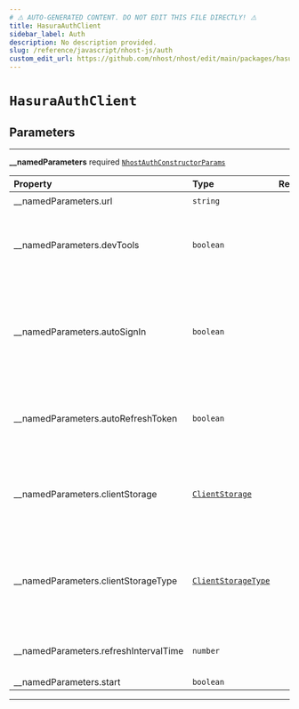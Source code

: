 ```yaml
---
# ⚠️ AUTO-GENERATED CONTENT. DO NOT EDIT THIS FILE DIRECTLY! ⚠️
title: HasuraAuthClient
sidebar_label: Auth
description: No description provided.
slug: /reference/javascript/nhost-js/auth
custom_edit_url: https://github.com/nhost/nhost/edit/main/packages/hasura-auth-js/src/hasura-auth-client.ts#L71
---
```


# `HasuraAuthClient`

## Parameters

---

**<span className="parameter-name">\_\_namedParameters</span>** <span className="optional-status">required</span> [`NhostAuthConstructorParams`](/reference/docgen/javascript/nhost-js/types/nhost-auth-constructor-params)

| Property                                                                                                            | Type                                                                                   | Required | Notes                                                                                                             |
| :------------------------------------------------------------------------------------------------------------------ | :------------------------------------------------------------------------------------- | :------: | :---------------------------------------------------------------------------------------------------------------- |
| <span className="parameter-name"><span className="light-grey">\_\_namedParameters.</span>url</span>                 | <code>string</code>                                                                    |    ✔️    |                                                                                                                   |
| <span className="parameter-name"><span className="light-grey">\_\_namedParameters.</span>devTools</span>            | <code>boolean</code>                                                                   |          | Activate devTools e.g. the ability to connect to the xstate inspector                                             |
| <span className="parameter-name"><span className="light-grey">\_\_namedParameters.</span>autoSignIn</span>          | <code>boolean</code>                                                                   |          | When set to true, will parse the url on startup to check if it contains a refresh token to start the session with |
| <span className="parameter-name"><span className="light-grey">\_\_namedParameters.</span>autoRefreshToken</span>    | <code>boolean</code>                                                                   |          | When set to true, will automatically refresh token before it expires                                              |
| <span className="parameter-name"><span className="light-grey">\_\_namedParameters.</span>clientStorage</span>       | [`ClientStorage`](/reference/docgen/javascript/nhost-js/types/client-storage)          |          | Object where the refresh token will be persisted and read locally.                                                |
| <span className="parameter-name"><span className="light-grey">\_\_namedParameters.</span>clientStorageType</span>   | [`ClientStorageType`](/reference/docgen/javascript/nhost-js/types/client-storage-type) |          | Define a way to get information about the refresh token and its exipration date.                                  |
| <span className="parameter-name"><span className="light-grey">\_\_namedParameters.</span>refreshIntervalTime</span> | <code>number</code>                                                                    |          | Time interval until token refreshes, in seconds                                                                   |
| <span className="parameter-name"><span className="light-grey">\_\_namedParameters.</span>start</span>               | <code>boolean</code>                                                                   |          |                                                                                                                   |

---
